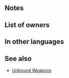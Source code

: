 {{Weapon Infobox
|tagid=SID_孤絶の槍
|intID=2835
|image=wep_lc113
|exclusive=0
|weaponType=Lance
|cost=200
|might=10
|range=1
|effect=If unit is not adjacent to an ally, inflicts Atk/Def-5 on foe during combat and neutralizes foe's bonuses to Atk/Def (from skills like Fortify, Rally, etc.) during combat.
|statModifiers=0,10,0,0,0
|required=Steel Lance
|next=Unbound Lance+
|promotionRarity=5
|promotionTier=1
|properties=random_owner
}}
==Notes==
{{Combat reductions}}
{{Bonus neutralization}}
==List of owners==
{{Skill Hero List}}
==In other languages==
{{OtherLanguages
|japanese=孤絶の槍
|german=Freie Lanze
|spanishEU=Lanza desatada
|spanishLA=Lanza desatada
|french=Lance libre
|italian=Lancia sola
|chineseTW=孤絕之槍
|portuguese=Lança desatada
}}
==See also==
{{See also skills|cond=Description LIKE '%If unit is not adjacent to an ally, inflicts%neutralizes foe_s bonuses%' AND WikiName NOT LIKE '%Unbound%'|columns=3}}
* [[Skill families#Unbound|Unbound Weapons]]
{{Weapons Navbox}}